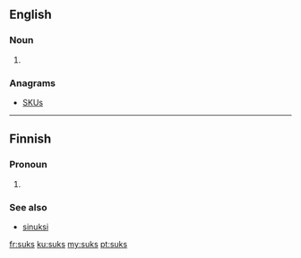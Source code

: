 {{also|sūks}}
==English==

===Noun===
{{head|en|noun plural form}}

# {{plural of|suk|lang=en}}

===Anagrams===
* [[SKUs#English|SKUs]]

----

==Finnish==

===Pronoun===
{{head|fi|pronoun form}}

# {{lb|fi|colloquial}} {{fi-form of|sinä|case=translative}}

===See also===
* [[sinuksi#Finnish|sinuksi]]

[[fr:suks]]
[[ku:suks]]
[[my:suks]]
[[pt:suks]]